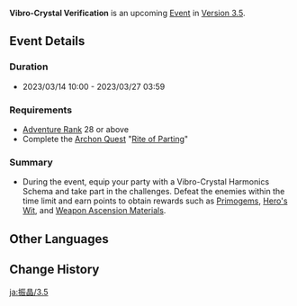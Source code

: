 <!--{{EventTabs}}-->
{{Stub}}
{{Event
|name              = Vibro-Crystal Verification
|image             = Vibro-Crystal Verification.png
|type              = In-Game
|time_known        = yes
|time_start        = 2023-03-14 10:00:00
|time_end          = 2023-03-27 03:59:59
|link              = https://www.hoyolab.com/article/16631602
|link2             = 
}}
{{Description|An engineer from [[Fontaine]] has arrived at the outskirts of [[The Chasm]] to study harmonic motion between gems known as Vibro-Crystats in an effort to clear the name of his colleague, who had accused of faking his data. Connect Transmitter and Receiver Crystals and attempt to produce various effects that will allow you to defeat your foes with ease.}}
'''Vibro-Crystal Verification''' is an upcoming [[Event]] in [[Version 3.5]].

==Event Details==
===Duration===
* 2023/03/14 10:00 - 2023/03/27 03:59

===Requirements===
* [[Adventure Rank]] 28 or above
* Complete the [[Archon Quest]] "[[Rite of Parting]]"

===Summary===
* During the event, equip your party with a Vibro-Crystal Harmonics Schema and take part in the challenges. Defeat the enemies within the time limit and earn points to obtain rewards such as [[Primogem]]s, [[Hero's Wit]], and [[Weapon Ascension Material]]s.
<!--
==Battle Pass Missions==
{{Battle Pass Missions
|name     = 
|mission1 = {{Color|[Event]}}
|exp1     = 
|mission2 = {{Color|[Event]}}
|exp2     = 
|mission3 = {{Color|[Event]}}
|exp3     = 
}}
-->
==Other Languages==
{{Other Languages
|en      = Vibro-Crystal Verification
|zhs     = 振晶的复核实验
|zhs_rm  = Zhènjīng de Fùhé Shíyàn
|zht     = 振晶的複核實驗
|zht_rm  = Zhènjīng de Fùhé Shíyàn
|zh_tl   = Vibration Crystal Verification Experiment
|ja      = 振晶の照合実験
|ja_rm   = Shinshou no Shougou Jikken{{Assumed}}
|ja_tl   = Vibration Crystal Verification Experiment
|ko      = 진동 수정 연구 검증 실험
|ko_tl   = Vibration Crystal Research Verification Experiment
|es      = Verificación de minerales resonantes
|es_tl   = Resonant Minerals Verification
|fr      = Cristanalyse
|fr_tl   = Crystanalysis
|ru      = Повторное исследование кристаллов
|ru_tl   = Crystal Re-Research
|th      = การพิสูจน์วิจัยผลึก
|th_rm   = Karn Phisut Wichai Phaluek
|th_tl   = Crystal Research
|vi      = Thẩm Định Pha Lê
|vi_tl   = 
|de      = Kristallkontrollexperiment
|de_tl   = 
|id      = Verifikasi Eksperimen Resonansi
|id_tl   = Resonance Experiment Verification
|pt      = Experimento de Reavaliação de Cristais Vibrantes
|pt_tl   = 
|tr      = Kristal Doğrulaması
|tr_tl   = Crystal Verification
|it      = Verifica dei Vibrocristalli
|it_tl   = Verification of the Vibrocrystals
}}

==Change History==
{{Change History|3.5}}

[[ja:振晶/3.5]]